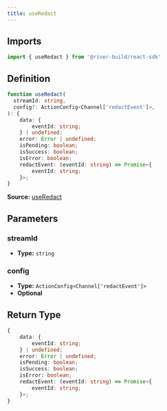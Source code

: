 ```yaml
---
title: useRedact
---
```

## Imports

```ts
import { useRedact } from '@river-build/react-sdk'
```

## Definition

```ts
function useRedact(
  streamId: string,
  config?: ActionConfig<Channel['redactEvent']>,
): {
    data: {
        eventId: string;
    } | undefined;
    error: Error | undefined;
    isPending: boolean;
    isSuccess: boolean;
    isError: boolean;
    redactEvent: (eventId: string) => Promise<{
        eventId: string;
    }>;
}
```

**Source:** [useRedact](https://github.com/river-build/river/blob/main/packages/react-sdk/src/useRedact.ts)

## Parameters

### streamId

- **Type:** `string`

### config

- **Type:** `ActionConfig<Channel['redactEvent']>`
- **Optional**

## Return Type

```ts
{
    data: {
        eventId: string;
    } | undefined;
    error: Error | undefined;
    isPending: boolean;
    isSuccess: boolean;
    isError: boolean;
    redactEvent: (eventId: string) => Promise<{
        eventId: string;
    }>;
}
```
